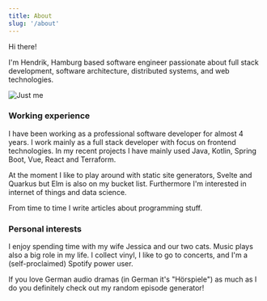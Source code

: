 ```yaml
---
title: About
slug: '/about'
---
```


Hi there!

I'm Hendrik, Hamburg based software engineer passionate about full stack
development, software architecture, distributed systems, and web
technologies.

![Just me](./me.webp)

### Working experience

I have been working as a professional software developer for almost 4
years. I work mainly as a full stack developer with focus on frontend
technologies. In my recent projects I have mainly used Java, Kotlin,
Spring Boot, Vue, React and Terraform.

At the moment I like to play around with static site generators, Svelte
and Quarkus but Elm is also on my bucket list. Furthermore I'm interested
in internet of things and data science.

From time to time I write articles about programming stuff.

### Personal interests

I enjoy spending time with my wife Jessica and our two cats. Music plays
also a big role in my life. I collect vinyl, I like to go to concerts,
and I'm a (self-proclaimed) Spotify power user.

If you love German audio dramas (in German it's "Hörspiele") as much as
I do you definitely check out my random episode generator!

